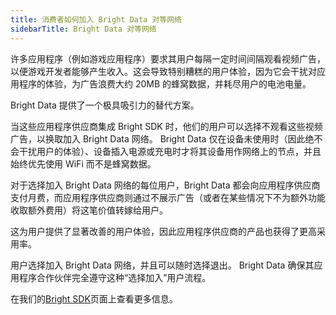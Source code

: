 ```yaml
---
title: 消费者如何加入 Bright Data 对等网络
sidebarTitle: Bright Data 对等网络
---
```

许多应用程序（例如游戏应用程序）要求其用户每隔一定时间间隔观看视频广告，以便游戏开发者能够产生收入。这会导致特别糟糕的用户体验，因为它会干扰对应用程序的体验，为广告浪费大约 20MB 的蜂窝数据，并耗尽用户的电池电量。

Bright Data 提供了一个极具吸引力的替代方案。

当这些应用程序供应商集成 Bright SDK 时，他们的用户可以选择不观看这些视频广告，以换取加入 Bright Data 网络。 Bright Data 仅在设备未使用时（因此绝不会干扰用户的体验）、设备插入电源或充电时才将其设备用作网络上的节点，并且始终优先使用 WiFi 而不是蜂窝数据。

对于选择加入 Bright Data 网络的每位用户，Bright Data 都会向应用程序供应商支付月费，而应用程序供应商则通过不展示广告（或者在某些情况下不为额外功能收取额外费用）将这笔价值转嫁给用户。

这为用户提供了显著改善的用户体验，因此应用程序供应商的产品也获得了更高采用率。

用户选择加入 Bright Data 网络，并且可以随时选择退出。 Bright Data 确保其应用程序合作伙伴完全遵守这种“选择加入”用户流程。

在我们的[Bright SDK](https://bright-sdk.com/)页面上查看更多信息。

